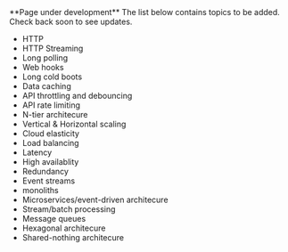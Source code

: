 
<Callout emoji="🚧">
  **Page under development** The list below contains topics to be added. Check
  back soon to see updates.
</Callout>

- HTTP
- HTTP Streaming
- Long polling
- Web hooks
- Long cold boots
- Data caching
- API throttling and debouncing
- API rate limiting
- N-tier architecure
- Vertical & Horizontal scaling
- Cloud elasticity
- Load balancing
- Latency
- High availablity
- Redundancy
- Event streams
- monoliths
- Microservices/event-driven architecure
- Stream/batch processing
- Message queues
- Hexagonal architecure
- Shared-nothing architecure
